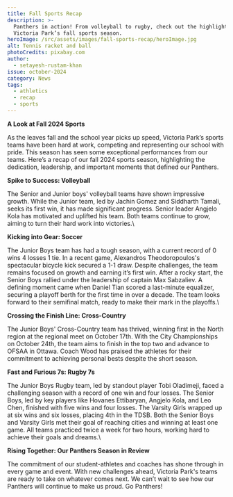 ```yaml
---
title: Fall Sports Recap
description: >-
  Panthers in action! From volleyball to rugby, check out the highlights of
  Victoria Park’s fall sports season.
heroImage: /src/assets/images/fall-sports-recap/heroImage.jpg
alt: Tennis racket and ball
photoCredits: pixabay.com
author:
  - setayesh-rustam-khan
issue: october-2024
category: News
tags:
  - athletics
  - recap
  - sports
---
```

**A Look at Fall 2024 Sports**

As the leaves fall and the school year picks up speed, Victoria Park’s sports teams have been hard at work, competing and representing our school with pride. This season has seen some exceptional performances from our teams. Here’s a recap of our fall 2024 sports season, highlighting the dedication, leadership, and important moments that defined our Panthers.

**Spike to Success: Volleyball** 

The Senior and Junior boys' volleyball teams have shown impressive growth. While the Junior team, led by Jachin Gomez and Siddharth Tamali, seeks its first win, it has made significant progress. Senior leader Angjelo Kola has motivated and uplifted his team. Both teams continue to grow, aiming to turn their hard work into victories.\\

**Kicking into Gear: Soccer**

The Junior Boys team has had a tough season, with a current record of 0 wins 4 losses 1 tie. In a recent game, Alexandros Theodoropoulos's spectacular bicycle kick secured a 1-1 draw. Despite challenges, the team remains focused on growth and earning it’s first win. After a rocky start, the Senior Boys rallied under the leadership of captain Max Sabzaliev. A defining moment came when Daniel Tian scored a last-minute equalizer, securing a playoff berth for the first time in over a decade. The team looks forward to their semifinal match, ready to make their mark in the playoffs.\\

**Crossing the Finish Line: Cross-Country**

The Junior Boys' Cross-Country team has thrived, winning first in the North region at the regional meet on October 17th. With the City Championships on October 24th, the team aims to finish in the top two and advance to OFSAA in Ottawa. Coach Wood has praised the athletes for their commitment to achieving personal bests despite the short season.

**Fast and Furious 7s: Rugby 7s**

The Junior Boys Rugby team, led by standout player Tobi Oladimeji, faced a challenging season with a record of one win and four losses. The Senior Boys, led by key players like Hovanes Ettibaryan, Angjelo Kola, and Leo Chen, finished with five wins and four losses. The Varsity Girls wrapped up at six wins and six losses, placing 4th in the TDSB. Both the Senior Boys and Varsity Girls met their goal of reaching cities and winning at least one game. All teams practiced twice a week for two hours, working hard to achieve their goals and dreams.\\

**Rising Together: Our Panthers Season in Review**

The commitment of our student-athletes and coaches has shone through in every game and event. With new challenges ahead, Victoria Park's teams are ready to take on whatever comes next. We can’t wait to see how our Panthers will continue to make us proud. Go Panthers!
